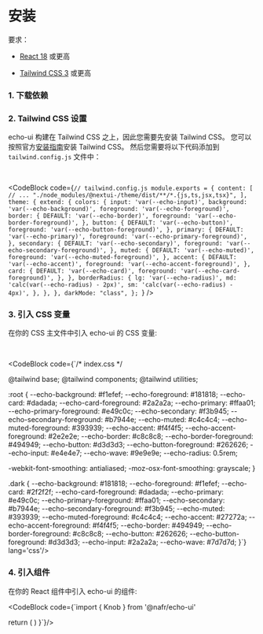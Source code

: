 
# 安装

要求：

- [React 18](https://reactjs.org/) 或更高

- [Tailwind CSS 3](https://tailwindcss.com/) 或更高

### 1. 下载依赖

<ManagerSwitch
  npm="npm install @nafr/echo-ui"
  yarn="yarn add @nafr/echo-ui"
  pnpm="pnpm add @nafr/echo-ui"
/>

### 2. Tailwind CSS 设置

echo-ui 构建在 Tailwind CSS 之上，因此您需要先安装 Tailwind CSS。 您可以按照官方[安装指南](https://tailwindcss.com/docs/installation)安装 Tailwind CSS。 然后您需要将以下代码添加到 `tailwind.config.js` 文件中：

<br />

<CodeBlock
  code={`// tailwind.config.js
module.exports = {
  content: [
    // ...
    "./node_modules/@nextui-/theme/dist/**/*.{js,ts,jsx,tsx}",
  ],
  theme: {
    extend: {
      colors: {
        input: 'var(--echo-input)',
        background: 'var(--echo-background)',
        foreground: 'var(--echo-foreground)',
        border: {
          DEFAULT: 'var(--echo-border)',
          foreground: 'var(--echo-border-foreground)',
        },
        button: {
          DEFAULT: 'var(--echo-button)',
          foreground: 'var(--echo-button-foreground)',
        },
        primary: {
          DEFAULT: 'var(--echo-primary)',
          foreground: 'var(--echo-primary-foreground)',
        },
        secondary: {
          DEFAULT: 'var(--echo-secondary)',
          foreground: 'var(--echo-secondary-foreground)',
        },
        muted: {
          DEFAULT: 'var(--echo-muted)',
          foreground: 'var(--echo-muted-foreground)',
        },
        accent: {
          DEFAULT: 'var(--echo-accent)',
          foreground: 'var(--echo-accent-foreground)',
        },
        card: {
          DEFAULT: 'var(--echo-card)',
          foreground: 'var(--echo-card-foreground)',
        },
      },
      borderRadius: {
        lg: 'var(--echo-radius)',
        md: 'calc(var(--echo-radius) - 2px)',
        sm: 'calc(var(--echo-radius) - 4px)',
      },
    },
  },
  darkMode: "class",
};
`}
/>

### 3. 引入 CSS 变量

在你的 CSS 主文件中引入 echo-ui 的 CSS 变量:

<br />

<CodeBlock
  code={`/* index.css */

@tailwind base; @tailwind components; @tailwind utilities;

:root { --echo-background: #f1efef; --echo-foreground: #181818; --echo-card: #dadada; --echo-card-foreground: #2a2a2a; --echo-primary: #ffaa01; --echo-primary-foreground: #e49c0c; --echo-secondary: #f3b945; --echo-secondary-foreground: #b7944e; --echo-muted: #c4c4c4; --echo-muted-foreground: #393939; --echo-accent: #f4f4f5; --echo-accent-foreground: #2e2e2e; --echo-border: #c8c8c8; --echo-border-foreground: #494949; --echo-button: #d3d3d3; --echo-button-foreground: #262626; --echo-input: #e4e4e7; --echo-wave: #9e9e9e; --echo-radius: 0.5rem;

-webkit-font-smoothing: antialiased; -moz-osx-font-smoothing: grayscale; }

.dark { --echo-background: #181818; --echo-foreground: #f1efef; --echo-card: #2f2f2f; --echo-card-foreground: #dadada; --echo-primary: #e49c0c; --echo-primary-foreground: #ffaa01; --echo-secondary: #b7944e; --echo-secondary-foreground: #f3b945; --echo-muted: #393939; --echo-muted-foreground: #c4c4c4; --echo-accent: #27272a; --echo-accent-foreground: #f4f4f5; --echo-border: #494949; --echo-border-foreground: #c8c8c8; --echo-button: #262626; --echo-button-foreground: #d3d3d3; --echo-input: #2a2a2a; --echo-wave: #7d7d7d; }`} lang='css'/>

### 4. 引入组件

在你的 React 组件中引入 echo-ui 的组件:

<CodeBlock code={`import { Knob } from '@nafr/echo-ui'

  return (
    <Knob />
  )
}`}/>
